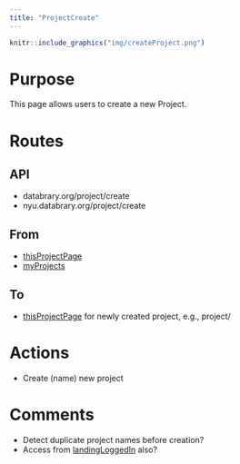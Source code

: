 ```yaml
---
title: "ProjectCreate"
---
```


```r
knitr::include_graphics("img/createProject.png")
```

# Purpose

This page allows users to create a new Project.

# Routes

## API

- databrary.org/project/create
- nyu.databrary.org/project/create

## From

- [thisProjectPage](thisProjectPage.html)
- [myProjects](myProjects.html)

## To

- [thisProjectPage](thisProjectPage.html) for newly created project, e.g., project/<id>

# Actions

- Create (name) new project

# Comments

- Detect duplicate project names before creation?
- Access from [landingLoggedIn](LandingLoggedIn.html) also?
